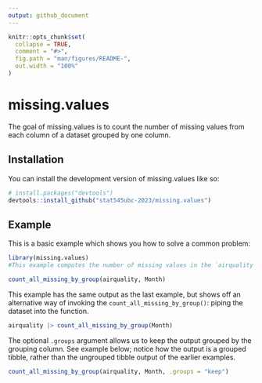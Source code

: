 ```yaml
---
output: github_document
---
```


<!-- README.md is generated from README.Rmd. Please edit that file -->

```r
knitr::opts_chunk$set(
  collapse = TRUE,
  comment = "#>",
  fig.path = "man/figures/README-",
  out.width = "100%"
)
```

# missing.values

<!-- badges: start -->
<!-- badges: end -->

The goal of missing.values is to count the number of missing values from each column of a dataset grouped by one column.

## Installation

You can install the development version of missing.values like so:
```r
# install.packages("devtools")
devtools::install_github("stat545ubc-2023/missing.values")

```


## Example

This is a basic example which shows you how to solve a common problem:

```r
library(missing.values)
#This example computes the number of missing values in the `airquality` dataset grouped by the `cyl` #column. 

count_all_missing_by_group(airquality, Month)
```

This example has the same output as the last example, but shows off an alternative way of invoking the `count_all_missing_by_group()`: piping the dataset into the function. 

```r
airquality |> count_all_missing_by_group(Month) 
```

The optional `.groups` argument allows us to keep the output grouped by the grouping column. See example below; notice how the output is a grouped tibble, rather than the ungrouped tibble output of the earlier examples. 

```r
count_all_missing_by_group(airquality, Month, .groups = "keep")
```
